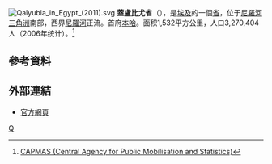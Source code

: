 [[File:Qalyubia_in_Egypt_(2011).svg|right]]
'''蓋盧比尤省'''（{{lang-ar|محافظة القليوبية|}}），是[[埃及|埃及]]的一個[[埃及行政区划|省]]，位于[[尼羅河三角洲|尼羅河三角洲]]南部，西界[[尼羅河|尼羅河]]正流。首府[[本哈|本哈]]。面积1,532平方公里，人口3,270,404人（2006年统计）。<ref>[http://www.msrintranet.capmas.gov.eg/pls/indcs/cns_st_001?lang=0&lname= CAPMAS (Central Agency for Public Mobilisation and Statistics)]{{dead link|date=2017年10月 |bot=InternetArchiveBot }}{{en icon}}</ref>

== 參考資料 ==
{{reflist}}

== 外部連結 ==
* [https://web.archive.org/web/20090224114317/http://www.kalyobiya.gov.eg/ 官方網頁] {{ar icon}}

{{Egypt}}
[[Category:埃及行政区划|Q]]
{{Egypt-stub}}
